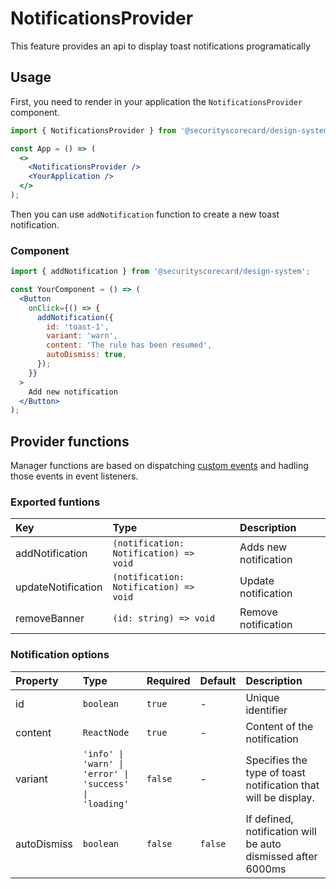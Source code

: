 
<Meta title="managers/NotificationsProvider/Docs" />

# NotificationsProvider

This feature provides an api to display toast notifications programatically

## Usage

First, you need to render in your application the `NotificationsProvider` component.

```jsx
import { NotificationsProvider } from '@securityscorecard/design-system';

const App = () => (
  <>
    <NotificationsProvider />
    <YourApplication />
  </>
);
```

Then you can use `addNotification` function to create a new toast notification.

### Component

```jsx
import { addNotification } from '@securityscorecard/design-system';

const YourComponent = () => (
  <Button
    onClick={() => {
      addNotification({
        id: 'toast-1',
        variant: 'warn',
        content: 'The rule has been resumed',
        autoDismiss: true,
      });
    }}
  >
    Add new notification
  </Button>
);
```

## Provider functions

Manager functions are based on dispatching [custom events](https://developer.mozilla.org/en-US/docs/Web/Events/Creating_and_triggering_events)
and hadling those events in event listeners.

### Exported funtions

| Key                | Type                                                 | Description           |
| :----------------- | :--------------------------------------------------- | :-------------------- |
| addNotification    | <code>(notification: Notification) =&gt; void</code> | Adds new notification |
| updateNotification | <code>(notification: Notification) =&gt; void</code> | Update notification   |
| removeBanner       | <code>(id: string) =&gt; void</code>                 | Remove notification   |

### Notification options

| Property    | Type                                                                                                                                 | Required           | Default            | Description                                                    |
| :---------- | :----------------------------------------------------------------------------------------------------------------------------------- | :----------------- | :----------------- | :------------------------------------------------------------- |
| id          | <code>boolean</code>                                                                                                                 | <code>true</code>  | -                  | Unique identifier                                              |
| content     | <code>ReactNode</code>                                                                                                               | <code>true</code>  | -                  | Content of the notification                                    |
| variant     | <code>&apos;info&apos; &vert; &apos;warn&apos; &vert; &apos;error&apos; &vert; &apos;success&apos; &vert; &apos;loading&apos;</code> | <code>false</code> | -                  | Specifies the type of toast notification that will be display. |
| autoDismiss | <code>boolean</code>                                                                                                                 | <code>false</code> | <code>false</code> | If defined, notification will be auto dismissed after 6000ms   |
